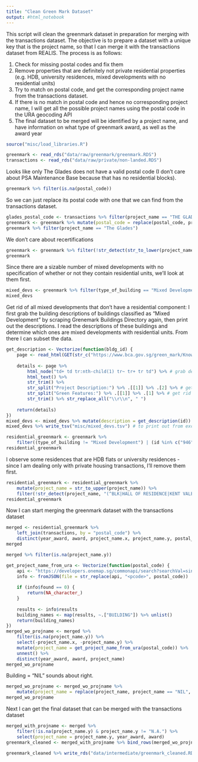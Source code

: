 ```yaml
---
title: "Clean Green Mark Dataset"
output: #html_notebook
---
```


This script will clean the greenmark dataset in preparation for merging with the transactions dataset. The objective is to prepare a dataset with a unique key that is the project name, so that I can merge it with the transactions dataset from REALIS. The process is as follows: 

1. Check for missing postal codes and fix them
1. Remove properties that are definitely not private residential properties (e.g. HDB, university residences, mixed developments with no residential units)
1. Try to match on postal code, and get the corresponding project name from the transactions dataset.
1. If there is no match in postal code and hence no corresponding project name, I will get all the possible project names using the postal code in the URA geocoding API
1. The final dataset to be merged will be identified by a project name, and have information on what type of greenmark award, as well as the award year


```r
source("misc/load_libraries.R")
```

```r
greenmark <- read_rds("data/raw/greenmark/greenmark.RDS")
transactions <- read_rds("data/raw/private/non-landed.RDS")
```

Looks like only The Glades does not have a valid postal code (I don't care about PSA Maintenance Base because that has no residential blocks).

```r
greenmark %>% filter(is.na(postal_code))
```

So we can just replace its postal code with one that we can find from the transactions dataset.

```r
glades_postal_code <- transactions %>% filter(project_name == "THE GLADES") %>% .$postal_code %>% .[1]
greenmark <- greenmark %>% mutate(postal_code = replace(postal_code, project_name == "The Glades", glades_postal_code))
greenmark %>% filter(project_name == "The Glades")
```

We don't care about recertifications

```r
greenmark <- greenmark %>% filter(!str_detect(str_to_lower(project_name), "certification"))
greenmark
```

Since there are a sizable number of mixed developments with no specification of whether or not they contain residential units, we'll look at them first.

```r
mixed_devs <- greenmark %>% filter(type_of_building == "Mixed Development")
mixed_devs
```

Get rid of all mixed developments that don't have a residential component: I first grab the building descriptions of buildings classified as "Mixed Development" by scraping Grenemark Buildings Directory again, then print out the descriptions. I read the descriptions of these buildings and determine which ones are mixed developments with residential units. From there I can subset the data.

```r
get_description <- Vectorize(function(bldg_id) {
    page <- read_html(GET(str_c("https://www.bca.gov.sg/green_mark/KnowledgeResources/BuildingDirectoryDetail.aspx?id=", bldg_id)))
    
    details <- page %>% 
        html_node("td+ td tr:nth-child(1) tr~ tr+ tr td") %>% # grab details section
        html_text() %>% 
        str_trim() %>% 
        str_split("Project Description:") %>% .[[1]] %>% .[2] %>% # get rid of preceding details
        str_split("Green Features:") %>% .[[1]] %>% .[1] %>% # get rid of green features section
        str_trim() %>% str_replace_all("\\r\\n", " ")
    
    return(details)
})
mixed_devs <- mixed_devs %>% mutate(description = get_description(id))
mixed_devs %>% write_tsv("misc/mixed_devs.tsv") # to print out from excel
```

```r
residential_greenmark <- greenmark %>% 
    filter((type_of_building != "Mixed Development") | (id %in% c("946", "669", "1606", "1639", "1140", "1141", "650", "907")))
residential_greenmark
```

I observe some residences that are HDB flats or university residences - since I am dealing only with private housing transactions, I'll remove them first.

```r
residential_greenmark <- residential_greenmark %>% 
    mutate(project_name = str_to_upper(project_name)) %>% 
    filter(!str_detect(project_name, "(^BLK|HALL OF RESIDENCE|KENT VALE|FACULTY HOUSING|UNIVERSITY)"))
residential_greenmark
```


Now I can start merging the greenmark dataset with the transactions dataset

```r
merged <- residential_greenmark %>% 
    left_join(transactions, by = "postal_code") %>% 
    distinct(year_award, award, project_name.x, project_name.y, postal_code)
merged
```


```r
merged %>% filter(is.na(project_name.y))
```

```r
get_project_name_from_ura <- Vectorize(function(postal_code) {
    api <- "https://developers.onemap.sg/commonapi/search?searchVal=singapore+<pcode>&returnGeom=Y&getAddrDetails=Y&pageNum=1"
    info <- fromJSON(file = str_replace(api, "<pcode>", postal_code))
    
    if (info$found == 0) {
        return(NA_character_)
    }
    
    results <- info$results
    building_names <- map(results, ~.["BUILDING"]) %>% unlist()
    return(building_names)
})
merged_wo_projname <- merged %>% 
    filter(is.na(project_name.y)) %>%
    select(-project_name.x, -project_name.y) %>% 
    mutate(project_name = get_project_name_from_ura(postal_code)) %>% 
    unnest() %>% 
    distinct(year_award, award, project_name)
merged_wo_projname
```

Building = "NIL" sounds about right.

```r
merged_wo_projname <- merged_wo_projname %>% 
    mutate(project_name = replace(project_name, project_name == "NIL", "16 LAKESHORE VIEW"))
merged_wo_projname
```

Next I can get the final dataset that can be merged with the transactions dataset

```r
merged_with_projname <- merged %>% 
    filter(!is.na(project_name.y) & project_name.y != "N.A.") %>% 
    select(project_name = project_name.y, year_award, award)
greenmark_cleaned <- merged_with_projname %>% bind_rows(merged_wo_projname)
```

```r
greenmark_cleaned %>% write_rds("data/intermediate/greenmark_cleaned.RDS")
```



